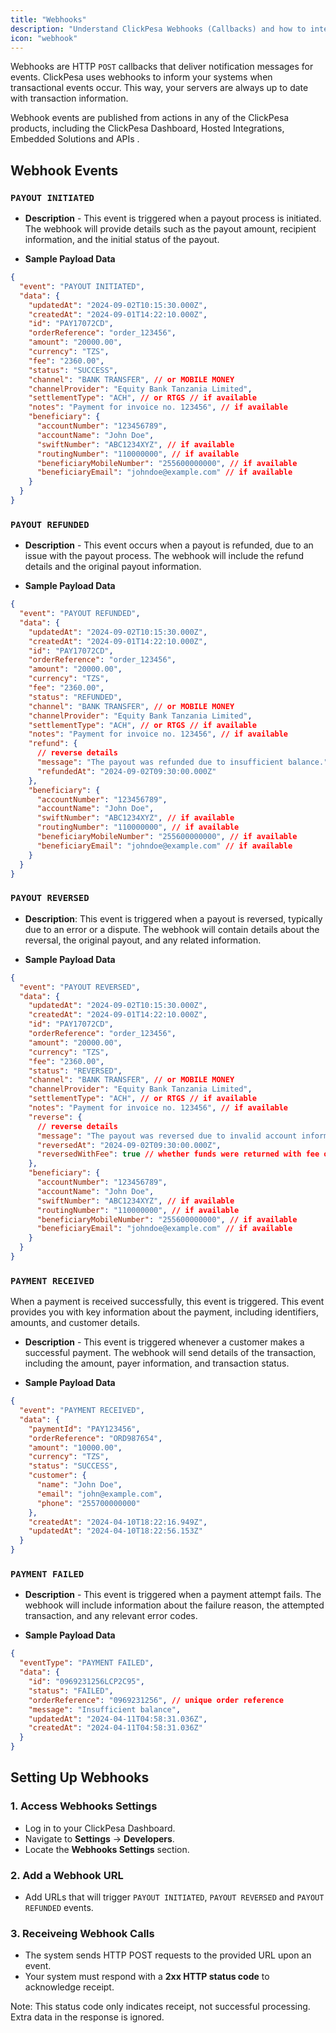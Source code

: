 ```yaml
---
title: "Webhooks"
description: "Understand ClickPesa Webhooks (Callbacks) and how to integrate them in your application"
icon: "webhook"
---
```


Webhooks are HTTP `POST` callbacks that deliver notification messages for events.
ClickPesa uses webhooks to inform your systems when transactional events occur. This way, your servers are always up to date with transaction information.


<Note>Webhook events are published from actions in any of the ClickPesa products, including the ClickPesa Dashboard, Hosted Integrations, Embedded Solutions and APIs .</Note>


## Webhook Events

### `PAYOUT INITIATED`

- **Description** - This event is triggered when a payout process is initiated. The webhook will provide details such as the payout amount, recipient information, and the initial status of the payout.


- **Sample Payload Data**

```json [expandable]
{
  "event": "PAYOUT INITIATED",
  "data": {
    "updatedAt": "2024-09-02T10:15:30.000Z",
    "createdAt": "2024-09-01T14:22:10.000Z",
    "id": "PAY17072CD",
    "orderReference": "order_123456",
    "amount": "20000.00",
    "currency": "TZS",
    "fee": "2360.00",
    "status": "SUCCESS",
    "channel": "BANK TRANSFER", // or MOBILE MONEY
    "channelProvider": "Equity Bank Tanzania Limited",
    "settlementType": "ACH", // or RTGS // if available
    "notes": "Payment for invoice no. 123456", // if available
    "beneficiary": {
      "accountNumber": "123456789",
      "accountName": "John Doe",
      "swiftNumber": "ABC1234XYZ", // if available
      "routingNumber": "110000000", // if available
      "beneficiaryMobileNumber": "255600000000", // if available
      "beneficiaryEmail": "johndoe@example.com" // if available
    }
  }
}
```


### `PAYOUT REFUNDED`

- **Description** - This event occurs when a payout is refunded, due to an issue with the payout process. The webhook will include the refund details and the original payout information.


- **Sample Payload Data**

```json [expandable]
{
  "event": "PAYOUT REFUNDED",
  "data": {
    "updatedAt": "2024-09-02T10:15:30.000Z",
    "createdAt": "2024-09-01T14:22:10.000Z",
    "id": "PAY17072CD",
    "orderReference": "order_123456",
    "amount": "20000.00",
    "currency": "TZS",
    "fee": "2360.00",
    "status": "REFUNDED",
    "channel": "BANK TRANSFER", // or MOBILE MONEY
    "channelProvider": "Equity Bank Tanzania Limited",
    "settlementType": "ACH", // or RTGS // if available
    "notes": "Payment for invoice no. 123456", // if available
    "refund": {
      // reverse details
      "message": "The payout was refunded due to insufficient balance.",
      "refundedAt": "2024-09-02T09:30:00.000Z"
    },
    "beneficiary": {
      "accountNumber": "123456789",
      "accountName": "John Doe",
      "swiftNumber": "ABC1234XYZ", // if available
      "routingNumber": "110000000", // if available
      "beneficiaryMobileNumber": "255600000000", // if available
      "beneficiaryEmail": "johndoe@example.com" // if available
    }
  }
}
```

### `PAYOUT REVERSED`

- **Description**: This event is triggered when a payout is reversed, typically due to an error or a dispute. The webhook will contain details about the reversal, the original payout, and any related information.


- **Sample Payload Data**

```json [expandable]
{
  "event": "PAYOUT REVERSED",
  "data": {
    "updatedAt": "2024-09-02T10:15:30.000Z",
    "createdAt": "2024-09-01T14:22:10.000Z",
    "id": "PAY17072CD",
    "orderReference": "order_123456",
    "amount": "20000.00",
    "currency": "TZS",
    "fee": "2360.00",
    "status": "REVERSED",
    "channel": "BANK TRANSFER", // or MOBILE MONEY
    "channelProvider": "Equity Bank Tanzania Limited",
    "settlementType": "ACH", // or RTGS // if available
    "notes": "Payment for invoice no. 123456", // if available
    "reverse": {
      // reverse details
      "message": "The payout was reversed due to invalid account information.",
      "reversedAt": "2024-09-02T09:30:00.000Z",
      "reversedWithFee": true // whether funds were returned with fee or not
    },
    "beneficiary": {
      "accountNumber": "123456789",
      "accountName": "John Doe",
      "swiftNumber": "ABC1234XYZ", // if available
      "routingNumber": "110000000", // if available
      "beneficiaryMobileNumber": "255600000000", // if available
      "beneficiaryEmail": "johndoe@example.com" // if available
    }
  }
}
```

### `PAYMENT RECEIVED`

When a payment is received successfully, this event is triggered. This event provides you with key information about the payment, including identifiers, amounts, and customer details.

- **Description** - This event is triggered whenever a customer makes a successful payment. The webhook will send details of the transaction, including the amount, payer information, and transaction status.


- **Sample Payload Data**

```json [expandable]
{
  "event": "PAYMENT RECEIVED",
  "data": {
    "paymentId": "PAY123456",
    "orderReference": "ORD987654",
    "amount": "10000.00",
    "currency": "TZS",
    "status": "SUCCESS",
    "customer": {
      "name": "John Doe",
      "email": "john@example.com",
      "phone": "255700000000"
    },
    "createdAt": "2024-04-10T18:22:16.949Z",
    "updatedAt": "2024-04-10T18:22:56.153Z"
  }
}
```

### `PAYMENT FAILED`

- **Description** - This event is triggered when a payment attempt fails. The webhook will include information about the failure reason, the attempted transaction, and any relevant error codes.


- **Sample Payload Data**

```json [expandable]
{
  "eventType": "PAYMENT FAILED",
  "data": {
    "id": "0969231256LCP2C95",
    "status": "FAILED",
    "orderReference": "0969231256", // unique order reference
    "message": "Insufficient balance",
    "updatedAt": "2024-04-11T04:58:31.036Z",
    "createdAt": "2024-04-11T04:58:31.036Z"
  }
}
```

## Setting Up Webhooks

### 1. Access Webhooks Settings

- Log in to your ClickPesa Dashboard.
- Navigate to **Settings** -> **Developers**.
- Locate the **Webhooks Settings** section.

### 2. Add a Webhook URL

- Add URLs that will trigger `PAYOUT INITIATED`, `PAYOUT REVERSED` and `PAYOUT REFUNDED` events.

### 3. Receiveing Webhook Calls

- The system sends HTTP POST requests to the provided URL upon an event.
- Your system must respond with a **2xx HTTP status code** to acknowledge receipt.

<Note>Note: This status code only indicates receipt, not successful processing. Extra data in the response is ignored.</Note>
